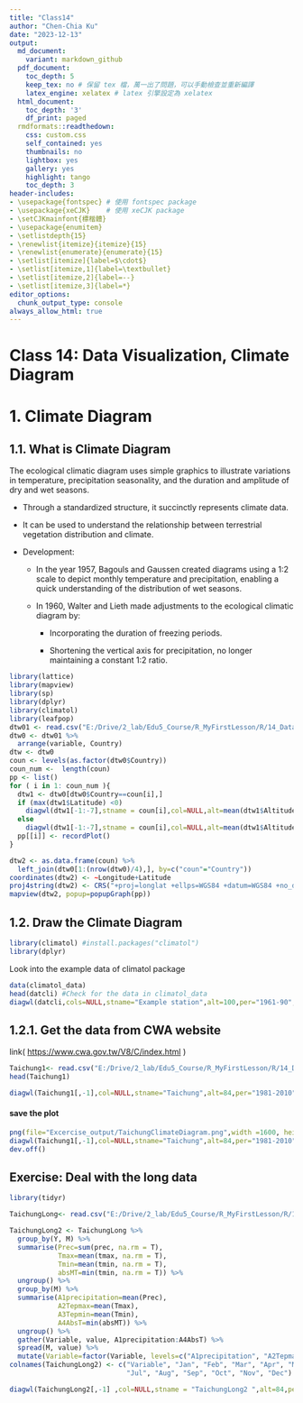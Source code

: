 ```yaml
---
title: "Class14"
author: "Chen-Chia Ku"
date: "2023-12-13"
output:
  md_document:
    variant: markdown_github
  pdf_document:
    toc_depth: 5
    keep_tex: no # 保留 tex 檔，萬一出了問題，可以手動檢查並重新編譯
    latex_engine: xelatex # latex 引擎設定為 xelatex
  html_document:
    toc_depth: '3'
    df_print: paged
  rmdformats::readthedown:
    css: custom.css
    self_contained: yes
    thumbnails: no
    lightbox: yes
    gallery: yes
    highlight: tango
    toc_depth: 3
header-includes:
- \usepackage{fontspec} # 使用 fontspec package
- \usepackage{xeCJK}    # 使用 xeCJK package
- \setCJKmainfont{標楷體}
- \usepackage{enumitem}
- \setlistdepth{15}
- \renewlist{itemize}{itemize}{15}
- \renewlist{enumerate}{enumerate}{15}
- \setlist[itemize]{label=$\cdot$}
- \setlist[itemize,1]{label=\textbullet}
- \setlist[itemize,2]{label=--}
- \setlist[itemize,3]{label=*}
editor_options:
  chunk_output_type: console
always_allow_html: true
---
```

# **Class 14: Data Visualization, Climate Diagram**

# 1. Climate Diagram

## 1.1. What is Climate Diagram

The ecological climatic diagram uses simple graphics to illustrate variations in temperature, precipitation seasonality, and the duration and amplitude of dry and wet seasons.

-   Through a standardized structure, it succinctly represents climate data.

-   It can be used to understand the relationship between terrestrial vegetation distribution and climate.

-   Development:

    -   In the year 1957, Bagouls and Gaussen created diagrams using a 1:2 scale to depict monthly temperature and precipitation, enabling a quick understanding of the distribution of wet seasons.

    -   In 1960, Walter and Lieth made adjustments to the ecological climatic diagram by:

        -   Incorporating the duration of freezing periods.

        -   Shortening the vertical axis for precipitation, no longer maintaining a constant 1:2 ratio.


```r
library(lattice)
library(mapview)
library(sp)
library(dplyr)
library(climatol)
library(leafpop)
dtw01 <- read.csv("E:/Drive/2_lab/Edu5_Course/R_MyFirstLesson/R/14_DataVisualize_ClimateDiagram/Attachment/World.csv", fileEncoding = "big5")
dtw0 <- dtw01 %>%
  arrange(variable, Country)
dtw <- dtw0
coun <- levels(as.factor(dtw0$Country))
coun_num <-  length(coun)
pp <- list()
for ( i in 1: coun_num ){
  dtw1 <- dtw0[dtw0$Country==coun[i],]
  if (max(dtw1$Latitude) <0)
    diagwl(dtw1[-1:-7],stname = coun[i],col=NULL,alt=mean(dtw1$Altitude),per=paste(dtw1$start,dtw1$end, sep="-"),mlab="en", shem=TRUE)
  else
    diagwl(dtw1[-1:-7],stname = coun[i],col=NULL,alt=mean(dtw1$Altitude),per=paste(dtw1$start,dtw1$end, sep="-"),mlab="en", shem=FALSE)
  pp[[i]] <- recordPlot()
} 

```

```r

dtw2 <- as.data.frame(coun) %>%
  left_join(dtw0[1:(nrow(dtw0)/4),], by=c("coun"="Country"))
coordinates(dtw2) <- ~Longitude+Latitude
proj4string(dtw2) <- CRS("+proj=longlat +ellps=WGS84 +datum=WGS84 +no_defs")
mapview(dtw2, popup=popupGraph(pp))

```

## 1.2. Draw the Climate Diagram

```r
library(climatol) #install.packages("climatol")
library(dplyr)
```

Look into the example data of climatol package

```r
data(climatol_data)
head(datcli) #Check for the data in climatol_data
diagwl(datcli,cols=NULL,stname="Example station",alt=100,per="1961-90",mlab="en")
```

## 1.2.1. Get the data from CWA website

link( <https://www.cwa.gov.tw/V8/C/index.html> )

```r
Taichung1<- read.csv("E:/Drive/2_lab/Edu5_Course/R_MyFirstLesson/R/14_DataVisualize_ClimateDiagram/Attachment/TaichungClimatdt.csv")
head(Taichung1)
```

```r
diagwl(Taichung1[,-1],col=NULL,stname="Taichung",alt=84,per="1981-2010",mlab="en", shem=FALSE)
```

#### save the plot

```r
png(file="Excercise_output/TaichungClimateDiagram.png",width =1600, height= 1800,res=300)
diagwl(Taichung1[,-1],col=NULL,stname="Taichung",alt=84,per="1981-2010",mlab="en", shem=FALSE)
dev.off()
```

## Exercise: Deal with the long data

```r
library(tidyr)

TaichungLong<- read.csv("E:/Drive/2_lab/Edu5_Course/R_MyFirstLesson/R/14_DataVisualize_ClimateDiagram/Attachment/Taichung2013_2023.csv")

TaichungLong2 <- TaichungLong %>%
  group_by(Y, M) %>%
  summarise(Prec=sum(prec, na.rm = T), 
            Tmax=mean(tmax, na.rm = T), 
            Tmin=mean(tmin, na.rm = T), 
            absMT=min(tmin, na.rm = T)) %>%
  ungroup() %>%
  group_by(M) %>%
  summarise(A1precipitation=mean(Prec), 
            A2Tepmax=mean(Tmax), 
            A3Tepmin=mean(Tmin), 
            A4AbsT=min(absMT)) %>%
  ungroup() %>%
  gather(Variable, value, A1precipitation:A4AbsT) %>%
  spread(M, value) %>%
  mutate(Variable=factor(Variable, levels=c("A1precipitation", "A2Tepmax", "A3Tepmin", "A4AbsT" )))
colnames(TaichungLong2) <- c("Variable", "Jan", "Feb", "Mar", "Apr", "May", "Jun", 
                             "Jul", "Aug", "Sep", "Oct", "Nov", "Dec")

diagwl(TaichungLong2[,-1] ,col=NULL,stname = "TaichungLong2 ",alt=84,per="2013-2023",mlab="en", shem=FALSE)

```
